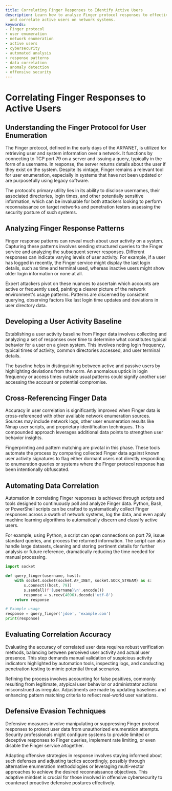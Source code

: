 ```yaml
---
title: Correlating Finger Responses to Identify Active Users
description: Learn how to analyze Finger protocol responses to effectively identify
  and correlate active users on network systems.
keywords:
- Finger protocol
- user enumeration
- network enumeration
- active users
- cybersecurity
- automated analysis
- response patterns
- data correlation
- anomaly detection
- offensive security
---
```


# Correlating Finger Responses to Active Users

## Understanding the Finger Protocol for User Enumeration

The Finger protocol, defined in the early days of the ARPANET, is utilized for retrieving user and system information over a network. It functions by connecting to TCP port 79 on a server and issuing a query, typically in the form of a username. In response, the server returns details about the user if they exist on the system. Despite its vintage, Finger remains a relevant tool for user enumeration, especially in systems that have not been updated or are purposefully using legacy software.

The protocol’s primary utility lies in its ability to disclose usernames, their associated directories, login times, and other potentially sensitive information, which can be invaluable for both attackers looking to perform reconnaissance on target networks and penetration testers assessing the security posture of such systems.

## Analyzing Finger Response Patterns

Finger response patterns can reveal much about user activity on a system. Capturing these patterns involves sending structured queries to the Finger service and analyzing the subsequent server responses. Different responses can indicate varying levels of user activity. For example, if a user has logged in recently, the Finger service might display the last login details, such as time and terminal used, whereas inactive users might show older login information or none at all.

Expert attackers pivot on these nuances to ascertain which accounts are active or frequently used, painting a clearer picture of the network environment's usage patterns. Patterns are discerned by consistent querying, observing factors like last login time updates and deviations in user directory data.

## Developing a User Activity Baseline

Establishing a user activity baseline from Finger data involves collecting and analyzing a set of responses over time to determine what constitutes typical behavior for a user on a given system. This involves noting login frequency, typical times of activity, common directories accessed, and user terminal details.

The baseline helps in distinguishing between active and passive users by highlighting deviations from the norm. An anomalous uptick in login frequency or access times outside usual patterns could signify another user accessing the account or potential compromise.

## Cross-Referencing Finger Data

Accuracy in user correlation is significantly improved when Finger data is cross-referenced with other available network enumeration sources. Sources may include network logs, other user enumeration results like Nmap user scripts, and proprietary identification techniques. This compounded approach leverages additional data points to strengthen user behavior insights.

Fingerprinting and pattern matching are pivotal in this phase. These tools automate the process by comparing collected Finger data against known user activity signatures to flag either dormant users not directly responding to enumeration queries or systems where the Finger protocol response has been intentionally obfuscated.

## Automating Data Correlation

Automation in correlating Finger responses is achieved through scripts and tools designed to continuously poll and analyze Finger data. Python, Bash, or PowerShell scripts can be crafted to systematically collect Finger responses across a swath of network systems, log the data, and even apply machine learning algorithms to automatically discern and classify active users.

For example, using Python, a script can open connections on port 79, issue standard queries, and process the returned information. The script can also handle large datasets, cleaning and storing pertinent details for further analysis or future reference, dramatically reducing the time needed for manual processing.

```python
import socket

def query_finger(username, host):
    with socket.socket(socket.AF_INET, socket.SOCK_STREAM) as s:
        s.connect((host, 79))
        s.sendall(f'{username}\n'.encode())
        response = s.recv(4096).decode('utf-8')
    return response

# Example usage
response = query_finger('jdoe', 'example.com')
print(response)
```

## Evaluating Correlation Accuracy

Evaluating the accuracy of correlated user data requires robust verification methods, balancing between perceived user activity and actual user presence. This step demands manual validation of suspicious activity indicators highlighted by automation tools, inspecting logs, and conducting penetration testing to mimic potential threat scenarios.

Refining the process involves accounting for false positives, commonly resulting from legitimate, atypical user behavior or administrator actions misconstrued as irregular. Adjustments are made by updating baselines and enhancing pattern matching criteria to reflect real-world user variations.

## Defensive Evasion Techniques

Defensive measures involve manipulating or suppressing Finger protocol responses to protect user data from unauthorized enumeration attempts. Security professionals might configure systems to provide limited or deceptive responses to Finger queries, implement rate limiting, or even disable the Finger service altogether. 

Adapting offensive strategies in response involves staying informed about such defenses and adjusting tactics accordingly, possibly through alternative enumeration methodologies or leveraging multi-vector approaches to achieve the desired reconnaissance objectives. This adaptive mindset is crucial for those involved in offensive cybersecurity to counteract proactive defensive postures effectively.